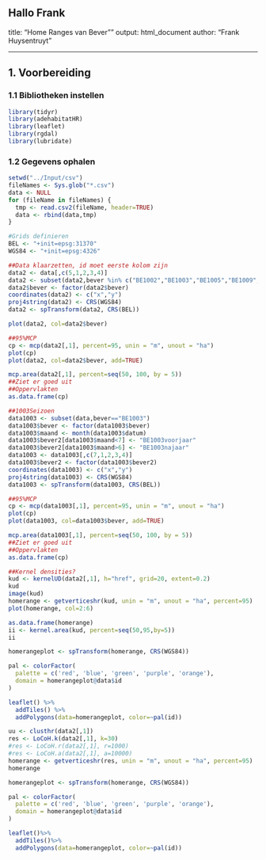 Hallo Frank
---
title: "Home Ranges van Bever""
output: html_document
author: "Frank Huysentruyt"

---

## **1. Voorbereiding**

### 1.1 Bibliotheken instellen

```r
library(tidyr)
library(adehabitatHR)
library(leaflet)
library(rgdal)
library(lubridate)
```

### 1.2 Gegevens ophalen

```r
setwd("../Input/csv")
fileNames <- Sys.glob("*.csv")
data <- NULL
for (fileName in fileNames) {
  tmp <- read.csv2(fileName, header=TRUE)
  data <- rbind(data,tmp)
}
```

```r

#Grids definieren
BEL <- "+init=epsg:31370"
WGS84 <- "+init=epsg:4326"

##Data klaarzetten, id moet eerste kolom zijn
data2 <- data[,c(5,1,2,3,4)]
data2 <- subset(data2,bever %in% c("BE1002","BE1003","BE1005","BE1009","BE1013"))
data2$bever <- factor(data2$bever)
coordinates(data2) <- c("x","y")
proj4string(data2) <- CRS(WGS84)
data2 <- spTransform(data2, CRS(BEL))

plot(data2, col=data2$bever)

##95%MCP
cp <- mcp(data2[,1], percent=95, unin = "m", unout = "ha")
plot(cp)
plot(data2, col=data2$bever, add=TRUE)

mcp.area(data2[,1], percent=seq(50, 100, by = 5))
##Ziet er goed uit
##Oppervlakten
as.data.frame(cp)

##1003Seizoen
data1003 <- subset(data,bever=="BE1003")
data1003$bever <- factor(data1003$bever)
data1003$maand <- month(data1003$datum)
data1003$bever2[data1003$maand<7] <- "BE1003voorjaar"
data1003$bever2[data1003$maand>6] <- "BE1003najaar"
data1003 <- data1003[,c(7,1,2,3,4)]
data1003$bever2 <- factor(data1003$bever2)
coordinates(data1003) <- c("x","y")
proj4string(data1003) <- CRS(WGS84)
data1003 <- spTransform(data1003, CRS(BEL))

##95%MCP
cp <- mcp(data1003[,1], percent=95, unin = "m", unout = "ha")
plot(cp)
plot(data1003, col=data1003$bever, add=TRUE)

mcp.area(data1003[,1], percent=seq(50, 100, by = 5))
##Ziet er goed uit
##Oppervlakten
as.data.frame(cp)

##Kernel densities?
kud <- kernelUD(data2[,1], h="href", grid=20, extent=0.2)
kud
image(kud)
homerange <- getverticeshr(kud, unin = "m", unout = "ha", percent=95)
plot(homerange, col=2:6)

as.data.frame(homerange)
ii <- kernel.area(kud, percent=seq(50,95,by=5))
ii

homerangeplot <- spTransform(homerange, CRS(WGS84))

pal <- colorFactor(
  palette = c('red', 'blue', 'green', 'purple', 'orange'),
  domain = homerangeplot@data$id
)

leaflet() %>%
  addTiles() %>%
  addPolygons(data=homerangeplot, color=~pal(id))

```
```r
uu <- clusthr(data2[,1])
res <- LoCoH.k(data2[,1], k=30)
#res <- LoCoH.r(data2[,1], r=1000)
#res <- LoCoH.a(data2[,1], a=10000)
homerange <- getverticeshr(res, unin = "m", unout = "ha", percent=95)
homerange

homerangeplot <- spTransform(homerange, CRS(WGS84))

pal <- colorFactor(
  palette = c('red', 'blue', 'green', 'purple', 'orange'),
  domain = homerangeplot@data$id
)

leaflet()%>%
  addTiles()%>%
  addPolygons(data=homerangeplot, color=~pal(id))
```

